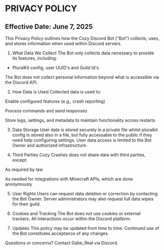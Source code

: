 # PRIVACY POLICY
## Effective Date: June 7, 2025
This Privacy Policy outlines how the Cozy Discord Bot ("Bot") collects, uses, and stores information when used within Discord servers.

1. What Data We Collect
The Bot only collects data necessary to provide its features, including:

- PluralKit config, user UUID's and Guild Id's

The Bot does not collect personal information beyond what is accessible via the Discord API.

2. How Data Is Used
Collected data is used to:

Enable configured features (e.g., crash reporting)

Process commands and send responses

Store logs, settings, and metadata to maintain functionality across restarts

3. Data Storage
User data is stored securely in a private file whilst pluralkit config is stored also in a file, but fully accessable to the public if they need help configuring settings. User data access is limited to the Bot Owner and authorized infrastructure.

4. Third Parties
Cozy Crashes does not share data with third parties, except:

As required by law

As needed for integrations with Minecraft APIs, which are done anonymously

5. User Rights
Users can request data deletion or correction by contacting the Bot Owner. Server administrators may also request full data wipes for their guild.

6. Cookies and Tracking
The Bot does not use cookies or external trackers. All interactions occur within the Discord platform.

7. Updates
This policy may be updated from time to time. Continued use of the Bot constitutes acceptance of any changes.

Questions or concerns? Contact Gabe_Real via Discord.
